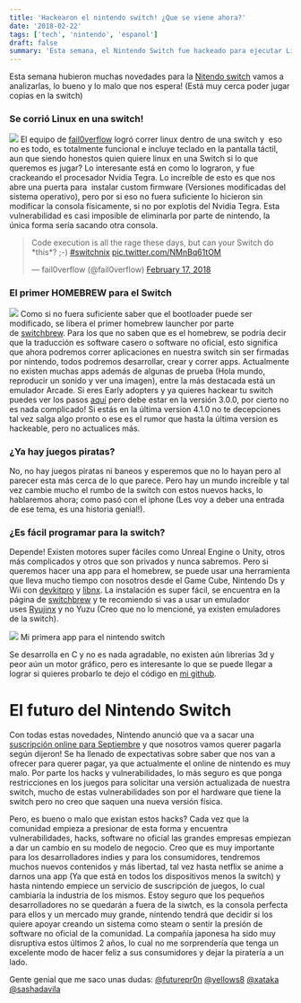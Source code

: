```yaml
---
title: 'Hackearon el nintendo switch! ¿Que se viene ahora?'
date: '2018-02-22'
tags: ['tech', 'nintendo', 'espanol']
draft: false
summary: 'Esta semana, el Nintendo Switch fue hackeado para ejecutar Linux y homebrew, abriendo la puerta a nuevas posibilidades y potenciales cambios en el mundo de los videojuegos. ¡Descubre cómo estas innovaciones podrían revolucionar la consola y qué significa para el futuro de la Switch! 🚀🎮'
---
```


Esta semana hubieron muchas novedades para la [Nitendo switch](/blog/es/tech/llego-la-nueva-consola-nintendo-switch) vamos a analizarlas, lo bueno y lo malo que nos espera! (Está muy cerca poder jugar copias en la switch)

### Se corrió Linux en una switch!

![](/static/images/content/2023/hackearon-el-nintendo-switch-que-se-viene-ahora/linux-nintendo-switch.jpeg) El equipo de [fail0verflow](https://fail0verflow.com) logró correr linux dentro de una switch y  eso no es todo, es totalmente funcional e incluye teclado en la pantalla táctil, aun que siendo honestos quien quiere linux en una Switch si lo que queremos es jugar? Lo interesante está en como lo lograron, y fue crackeando el procesador Nvidia Tegra. Lo increíble de esto es que nos abre una puerta para  instalar custom firmware (Versiones modificadas del sistema operativo), pero por si eso no fuera suficiente lo hicieron sin modificar la consola físicamente, si no por explotis del Nvidia Tegra. Esta vulnerabilidad es casi imposible de eliminarla por parte de nintendo, la única forma sería sacando otra consola.

> Code execution is all the rage these days, but can your Switch do \*this\*? ;-) [#switchnix](https://twitter.com/hashtag/switchnix?src=hash&ref_src=twsrc%5Etfw) [pic.twitter.com/NMnBq61tOM](https://t.co/NMnBq61tOM)
>
> — fail0verflow (@fail0verflow) [February 17, 2018](https://twitter.com/fail0verflow/status/964954316892119040?ref_src=twsrc%5Etfw)

### El primer HOMEBREW para el Switch

![](/static/images/content/2023/hackearon-el-nintendo-switch-que-se-viene-ahora/Ya-puedes-instalar-Homebrew-Launcher-en-la-Nintendo-Switch.jpg) Como si no fuera suficiente saber que el bootloader puede ser modificado, se libera el primer homebrew launcher por parte de [switchbrew](http://switchbrew.org/index.php?title=Main_Page). Para los que no saben que es el homebrew, se podría decir que la traducción es software casero o software no oficial, esto significa que ahora podremos correr aplicaciones en nuestra switch sin ser firmadas por nintendo, todos podremos desarrollar, crear y correr apps. Actualmente no existen muchas apps además de algunas de prueba (Hola mundo, reproducir un sonido y ver una imagen), entre la más destacada está un emulador Arcade. Si eres Early adopters y ya quieres hackear tu switch puedes ver los pasos [aquí](https://switchbrew.github.io/nx-hbl/) pero debe estar en la versión 3.0.0, por cierto no es nada complicado! Si estás en la última version 4.1.0 no te decepciones tal vez salga algo pronto o ese es el rumor que hasta la última version es hackeable, pero no actualices más.

### ¿Ya hay juegos piratas?

No, no hay juegos piratas ni baneos y esperemos que no lo hayan pero al parecer esta más cerca de lo que parece. Pero hay un mundo increíble y tal vez cambie mucho el rumbo de la switch con estos nuevos hacks, lo hablaremos ahora; como pasó con el iphone (Les voy a deber una entrada de ese tema, es una historia genial!).

### ¿Es fácil programar para la switch?

Depende! Existen motores super fáciles como Unreal Engine o Unity, otros más complicados y otros que son privados y nunca sabremos. Pero si queremos hacer una app para el homebrew, se puede usar una herramienta que lleva mucho tiempo con nosotros desde el Game Cube, Nintendo Ds y Wii con [devkitpro](https://devkitpro.org/) y [libnx](https://switchbrew.github.io/libnx/files.html). La instalación es super fácil, se encuentra en la página de [switchbrew](http://switchbrew.org/index.php?title=Setting_up_Development_Environment) y te recomiendo si vas a usar un emulador uses [Ryujinx](https://github.com/gdkchan/Ryujinx) y no Yuzu (Creo que no lo mencioné, ya existen emuladores de la switch).

![](/static/images/content/2023/hackearon-el-nintendo-switch-que-se-viene-ahora/WhatsApp-Image-2018-02-22-at-1.34.19-PM.jpeg) Mi primera app para el nintendo switch

Se desarrolla en C y no es nada agradable, no existen aún librerias 3d y peor aún un motor gráfico, pero es interesante lo que se puede llegar a lograr si quieres probarlo te dejo el código en [mi github](https://github.com/wgcv/switch-examples/blob/92f3217411b8ea61de3eaa4cc0cd392025fcf964/graphics/simplegfx/source/main.c).

# El futuro del Nintendo Switch

Con todas estas novedades, Nintendo anunció que va a sacar una [suscripción online para Septiembre](https://www.nintendo.com/switch/online-service/) y que nosotros vamos querer pagarla según dijeron! Se ha llenado de expectativas sobre saber que nos van a ofrecer para querer pagar, ya que actualmente el online de nintendo es muy malo. Por parte los hacks y vulnerabilidades, lo más seguro es que ponga restricciones en los juegos para solicitar una versión actualizada de nuestra switch, mucho de estas vulnerabilidades son por el hardware que tiene la switch pero no creo que saquen una nueva versión física.

Pero, es bueno o malo que existan estos hacks? Cada vez que la comunidad empieza a presionar de esta forma y encuentra vulnerabilidades, hacks, software no oficial las grandes empresas empiezan a dar un cambio en su modelo de negocio. Creo que es muy importante para los desarrolladores indies y para los consumidores, tendremos muchos nuevos contenidos y más libertad, tal vez hasta netflix se anime a darnos una app (Ya que está en todos los dispositivos menos la switch) y hasta nintendo empiece un servicio de suscripción de juegos, lo cual cambiaría la industria de los mismos. Estoy seguro que los pequeños desarrolladores no se quedarán a fuera de la siwtch, es la consola perfecta para ellos y un mercado muy grande, nintendo tendrá que decidir si los quiere apoyar creando un sistema como steam o sentir la presión de software no oficial de la comunidad. La compañía japonesa ha sido muy disruptiva estos últimos 2 años, lo cual no me sorprendería que tenga un excelente modo de hacer feliz a sus consumidores y dejar la piratería a un lado.

Gente genial que me saco unas dudas:
[@futurepr0n](https://twitter.com/futurepr0n)
[@yellows8](https://github.com/yellows8)
[@xataka](https://twitter.com/xataka)
[@sashadavila](https://twitter.com/sashadavila)
